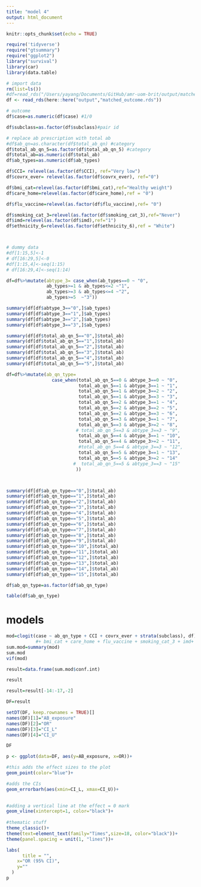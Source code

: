 ```yaml
---
title: "model 4"
output: html_document
---
```


```r
knitr::opts_chunk$set(echo = TRUE)
```


```r
require('tidyverse')
require("gtsummary")
require("ggplot2")
library("survival")
library(car)
library(data.table)
```


```r
# import data
rm(list=ls())
#df=read_rds("/Users/yayang/Documents/GitHub/amr-uom-brit/output/matched_outcome.rds")
df <- read_rds(here::here("output","matched_outcome.rds"))

```

```r

# outcome
df$case=as.numeric(df$case) #1/0

df$subclass=as.factor(df$subclass)#pair id

# replace ab prescription with total ab
#df$ab_qn=as.character(df$total_ab_qn) #category
df$total_ab_qn_5=as.factor(df$total_ab_qn_5) #category
df$total_ab=as.numeric(df$total_ab)
df$ab_types=as.numeric(df$ab_types)

df$CCI= relevel(as.factor(df$CCI), ref="Very low")
df$covrx_ever= relevel(as.factor(df$covrx_ever), ref="0")

df$bmi_cat=relevel(as.factor(df$bmi_cat),ref="Healthy weight")
df$care_home=relevel(as.factor(df$care_home),ref = "0")

df$flu_vaccine=relevel(as.factor(df$flu_vaccine),ref= "0")

df$smoking_cat_3=relevel(as.factor(df$smoking_cat_3),ref="Never")
df$imd=relevel(as.factor(df$imd),ref="1")
df$ethnicity_6=relevel(as.factor(df$ethnicity_6),ref = "White")




```

```r
# dummy data
#df[1:15,5]<-1
# df[16:29,5]<-0
#df[1:15,4]<-seq(1:15)
# df[16:29,4]<-seq(1:14)
```

```r
df=df%>%mutate(abtype_3= case_when(ab_types==0 ~ "0",
               ab_types>=1 & ab_types<=2 ~"1",
               ab_types>=3 & ab_types<=4 ~"2",
               ab_types>=5  ~"3"))

summary(df[df$abtype_3=="0",]$ab_types)
summary(df[df$abtype_3=="1",]$ab_types)
summary(df[df$abtype_3=="2",]$ab_types)
summary(df[df$abtype_3=="3",]$ab_types)


```

```r


summary(df[df$total_ab_qn_5=="0",]$total_ab)
summary(df[df$total_ab_qn_5=="1",]$total_ab)
summary(df[df$total_ab_qn_5=="2",]$total_ab)
summary(df[df$total_ab_qn_5=="3",]$total_ab)
summary(df[df$total_ab_qn_5=="4",]$total_ab)
summary(df[df$total_ab_qn_5=="5",]$total_ab)


```


```r

df=df%>%mutate(ab_qn_type= 
                 case_when(total_ab_qn_5==0 & abtype_3==0 ~ "0",
                           total_ab_qn_5==1 & abtype_3==1 ~ "1",
                           total_ab_qn_5==1 & abtype_3==2 ~ "2",
                           total_ab_qn_5==1 & abtype_3==3 ~ "3",
                           total_ab_qn_5==2 & abtype_3==1 ~ "4",
                           total_ab_qn_5==2 & abtype_3==2 ~ "5",
                           total_ab_qn_5==2 & abtype_3==3 ~ "6",
                           total_ab_qn_5==3 & abtype_3==1 ~ "7",
                           total_ab_qn_5==3 & abtype_3>=2 ~ "8",
                          # total_ab_qn_5==3 & abtype_3==3 ~ "9",                           
                           total_ab_qn_5==4 & abtype_3==1 ~ "10",
                           total_ab_qn_5==4 & abtype_3>=2 ~ "11",
                           #total_ab_qn_5==4 & abtype_3==3 ~ "12",                           
                           total_ab_qn_5==5 & abtype_3==1 ~ "13",
                           total_ab_qn_5==5 & abtype_3>=2 ~ "14"
                         #  total_ab_qn_5==5 & abtype_3==3 ~ "15" 
                          ))



summary(df[df$ab_qn_type=="0",]$total_ab)
summary(df[df$ab_qn_type=="1",]$total_ab)
summary(df[df$ab_qn_type=="2",]$total_ab)
summary(df[df$ab_qn_type=="3",]$total_ab)
summary(df[df$ab_qn_type=="4",]$total_ab)
summary(df[df$ab_qn_type=="5",]$total_ab)
summary(df[df$ab_qn_type=="6",]$total_ab)
summary(df[df$ab_qn_type=="7",]$total_ab)
summary(df[df$ab_qn_type=="8",]$total_ab)
summary(df[df$ab_qn_type=="9",]$total_ab)
summary(df[df$ab_qn_type=="10",]$total_ab)
summary(df[df$ab_qn_type=="11",]$total_ab)
summary(df[df$ab_qn_type=="12",]$total_ab)
summary(df[df$ab_qn_type=="13",]$total_ab)
summary(df[df$ab_qn_type=="14",]$total_ab)
summary(df[df$ab_qn_type=="15",]$total_ab)

df$ab_qn_type=as.factor(df$ab_qn_type)

table(df$ab_qn_type)
```


# models


```r
 
mod=clogit(case ~ ab_qn_type + CCI + covrx_ever + strata(subclass), df)
           #+ bmi_cat + care_home + flu_vaccine + smoking_cat_3 + imd+ ethnicity_6 
sum.mod=summary(mod)
sum.mod
vif(mod)

```


```r
result=data.frame(sum.mod$conf.int)

result

result=result[-14:-17,-2]
```


```r
DF=result

setDT(DF, keep.rownames = TRUE)[]
names(DF)[1]="AB_exposure"
names(DF)[2]="OR"
names(DF)[3]="CI_L"
names(DF)[4]="CI_U"

DF
```


```r
p <- ggplot(data=DF, aes(y=AB_exposure, x=OR))+ 

#this adds the effect sizes to the plot
geom_point(color="blue")+ 

#adds the CIs
geom_errorbarh(aes(xmin=CI_L, xmax=CI_U))+
  

#adding a vertical line at the effect = 0 mark
geom_vline(xintercept=1, color="black")+
  
#thematic stuff
theme_classic()+
theme(text=element_text(family="Times",size=18, color="black"))+
theme(panel.spacing = unit(1, "lines"))+

labs(
      title = "",
    x="OR (95% CI)",
    y=""
  )
p
```

